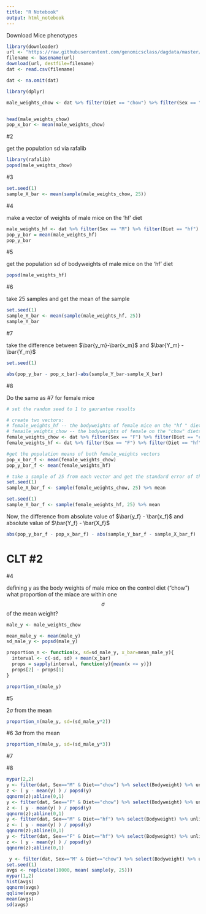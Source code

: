```yaml
---
title: "R Notebook"
output: html_notebook
---
```


Download Mice phenotypes
```r
library(downloader) 
url <- "https://raw.githubusercontent.com/genomicsclass/dagdata/master/inst/extdata/mice_pheno.csv"
filename <- basename(url)
download(url, destfile=filename)
dat <- read.csv(filename) 

dat <- na.omit(dat)
```

```r
library(dplyr)

male_weights_chow <- dat %>% filter(Diet == "chow") %>% filter(Sex == "M") %>% select(Bodyweight) %>% unlist


head(male_weights_chow)
pop_x_bar <- mean(male_weights_chow)
```

#2

get the population sd via rafalib

```r
library(rafalib)
popsd(male_weights_chow)
```
#3

```r
set.seed(1)
sample_X_bar <- mean(sample(male_weights_chow, 25))
```

#4

make a vector of weights of male mice on the 'hf' diet

```r
male_weights_hf <- dat %>% filter(Sex == "M") %>% filter(Diet == "hf") %>% select(Bodyweight) %>% unlist
pop_y_bar = mean(male_weights_hf)
pop_y_bar
```

#5

get the population sd of bodyweights of male mice on the 'hf' diet

```r
popsd(male_weights_hf)
```

#6

take 25 samples and get the mean of the sample
```r
set.seed(1)
sample_Y_bar <- mean(sample(male_weights_hf, 25))
sample_Y_bar
```

#7

take the difference between $\bar{y_m}-\bar{x_m}$ and $\bar{Y_m} - \bar{Y_m}$

```r
set.seed(1)

abs(pop_y_bar - pop_x_bar)-abs(sample_Y_bar-sample_X_bar)
```

#8

Do the same as #7 for female mice

```r
# set the random seed to 1 to gaurantee results

# create two vectors:
# female_weights_hf -- the bodyweights of female mice on the "hf " diets
# femaile_weights_chow -- the bodyweights of female on the "chow" diets
female_weights_chow <- dat %>% filter(Sex == "F") %>% filter(Diet == "chow") %>% select(Bodyweight) %>% unlist
female_weights_hf <- dat %>% filter(Sex == "F") %>% filter(Diet == "hf") %>% select(Bodyweight) %>% unlist

#get the population means of both female_weights vectors
pop_x_bar_f <- mean(female_weights_chow)
pop_y_bar_f <- mean(female_weights_hf)

# take a sample of 25 from each vector and get the standard error of the mean
set.seed(1)
sample_X_bar_f <- sample(female_weights_chow, 25) %>% mean

set.seed(1)
sample_Y_bar_f <- sample(female_weights_hf, 25) %>% mean
```

Now, the difference from absolute value of $\bar{y_f} - \bar{x_f}$ and absolute value of $\bar{Y_f} - \bar{X_f}$
```r
abs(pop_y_bar_f - pop_x_bar_f) - abs(sample_Y_bar_f - sample_X_bar_f)

```

# CLT #2

#4

defining y as the body weights of male mice on the control diet ("chow") what proportion of the miace are within one $$\sigma$$ of the mean weight?

```r
male_y <- male_weights_chow

mean_male_y <- mean(male_y)
sd_male_y <- popsd(male_y)

proportion_n <- function(x, sd=sd_male_y, x_bar=mean_male_y){
  interval <- c(-sd, sd) + mean(x_bar)
  props = sapply(interval, function(y){mean(x <= y)})
  props[2] - props[1]
}

proportion_n(male_y)
```

#5

$2\sigma$ from the mean

```r
proportion_n(male_y, sd=(sd_male_y*2))
```

#6
$3\sigma$ from the mean

```r
proportion_n(male_y, sd=(sd_male_y*3))
```

#7

#8

```r
mypar(2,2)
y <- filter(dat, Sex=="M" & Diet=="chow") %>% select(Bodyweight) %>% unlist
z <- ( y - mean(y) ) / popsd(y)
qqnorm(z);abline(0,1)
y <- filter(dat, Sex=="F" & Diet=="chow") %>% select(Bodyweight) %>% unlist
z <- ( y - mean(y) ) / popsd(y)
qqnorm(z);abline(0,1)
y <- filter(dat, Sex=="M" & Diet=="hf") %>% select(Bodyweight) %>% unlist
z <- ( y - mean(y) ) / popsd(y)
qqnorm(z);abline(0,1)
y <- filter(dat, Sex=="F" & Diet=="hf") %>% select(Bodyweight) %>% unlist
z <- ( y - mean(y) ) / popsd(y)
qqnorm(z);abline(0,1)
```

```r
 y <- filter(dat, Sex=="M" & Diet=="chow") %>% select(Bodyweight) %>% unlist
set.seed(1)
avgs <- replicate(10000, mean( sample(y, 25)))
mypar(1,2)
hist(avgs)
qqnorm(avgs)
qqline(avgs)
mean(avgs)
sd(avgs)
```
  